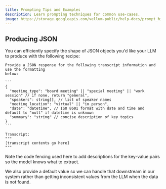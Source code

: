 ```yaml
---
title: Prompting Tips and Examples
description: Learn prompting techniques for common use-cases.
image: https://storage.googleapis.com/vellum-public/help-docs/prompt_history.png
---
```


## Producing JSON

You can efficiently specify the shape of JSON objects you'd like your LLM to produce with the following recipe:
 
````plaintext
Provide a JSON response for the following transcript information and use the formatting
below:
 
```
{
  "meeting_type": "board meeting" || "special meeting" || "work session" // if none, return "general",
  "speakers": string[], // list of speaker names
  "meeting_location": "virtual" || "in_person",
  "date": "datetime", // ISO 8601 format with date and time and default to "null" if datetime is unknown
  "summary": "string" // concise description of key topics
}
```
 
Transcript:
"""
[transcript contents go here]
"""
````

Note the code fencing used here to add descriptions for the key-value pairs so the model knows what to extract.

We also provide a default value so we can handle that downstream in our system rather than getting inconsistent values from the LLM when the data is not found.

